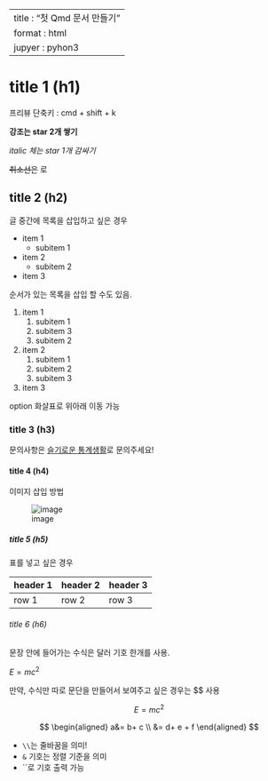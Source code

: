 

---
title : "첫 Qmd 문서 만들기"
format : html
jupyer : pyhon3
---


# title 1 (h1)

프리뷰 단축키 : cmd + shift + k

**강조는 star 2개 쌓기**

*italic 체는 star 1개 감싸기*

~~취소선은~~ 로


## title 2 (h2)

글 중간에 목록을 삽입하고 싶은 경우

- item 1
    - subitem 1
- item 2
    - subitem 2
- item 3


순서가 있는 목록을 삽입 할 수도 있음.

1. item 1
    1. subitem 1
    1. subitem 3
    1. subitem 2
1. item 2
    1. subitem 1
    1. subitem 2
    1. subitem 3
1. item 3

option 화살표로 위아래 이동 가능

### title 3 (h3)

문의사항은 [슬기로운 통계생활](https://www.naver.com)로 문의주세요!


#### title 4 (h4)

이미지 삽입 방법

![image](https://lab.statisticsplaybook.com/wp-content/uploads/2025/02/lab-main2.png)



##### title 5 (h5)

표를 넣고 싶은 경우

| header 1 | header 2 | header 3 |
| --- | --- | --- |
| row 1 | row 2 | row 3 |


###### title 6 (h6)

문장 안에 들어가는 수식은 달러 기호 한개를 사용.

$E = mc^2$

만약, 수식만 따로 문단을 만들어서 보여주고 싶은 경우는 $$ 사용

$$
E = mc^2
$$

$$
\begin{aligned}
    a&= b+ c \\
     &= d+ e + f
\end{aligned}
$$

* `\\`는 줄바꿈을 의미!
* `&` 기호는 정렬 기준을 의미
* ``로 기호 출력 가능
